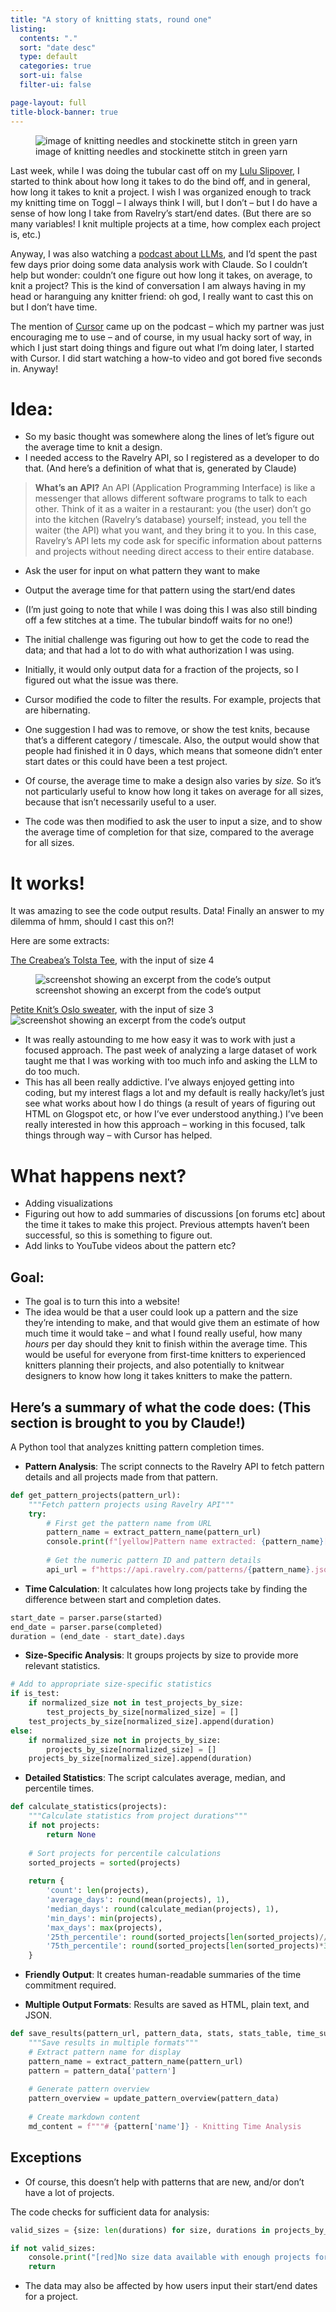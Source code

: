 ```yaml
---
title: "A story of knitting stats, round one"
listing:
  contents: "."
  sort: "date desc"
  type: default
  categories: true
  sort-ui: false
  filter-ui: false

page-layout: full
title-block-banner: true
---
```


![image of knitting needles and stockinette stitch in green yarn](images/header.jpg)

Last week, while I was doing the tubular cast off on my [Lulu Slipover](https://www.ravelry.com/patterns/library/lulu-slipover), I started to think about how long it takes to do the bind off, and in general, how long it takes to knit a project. I wish I was organized enough to track my knitting time on Toggl -- I always think I will, but I don't -- but I do have a sense of how long I take from Ravelry's start/end dates. (But there are so many variables! I knit multiple projects at a time, how complex each project is, etc.)

Anyway, I was also watching a [podcast about LLMs](https://www.youtube.com/watch?v=EWvNQjAaOHw), and I'd spent the past few days prior doing some data analysis work with Claude. So I couldn't help but wonder: couldn't one figure out how long it takes, on average, to knit a project? This is the kind of conversation I am always having in my head or haranguing any knitter friend: oh god, I really want to cast this on but I don't have time. 

The mention of [Cursor](https://www.cursor.com/) came up on the podcast -- which my partner was just encouraging me to use -- and of course, in my usual hacky sort of way, in which I just start doing things and figure out what I'm doing later, I started with Cursor. I did start watching a how-to video and got bored five seconds in. Anyway! 

# Idea:

- So my basic thought was somewhere along the lines of let's figure out the average time to knit a design. 
- I needed access to the Ravelry API, so I registered as a developer to do that. (And here's a definition of what that is, generated by Claude)

> **What's an API?** An API (Application Programming Interface) is like a messenger that allows different software programs to talk to each other. Think of it as a waiter in a restaurant: you (the user) don't go into the kitchen (Ravelry's database) yourself; instead, you tell the waiter (the API) what you want, and they bring it to you. In this case, Ravelry's API lets my code ask for specific information about patterns and projects without needing direct access to their entire database.

- Ask the user for input on what pattern they want to make
- Output the average time for that pattern using the start/end dates
- (I'm just going to note that  while I was doing this I was also still binding off a few stitches at a time. The tubular bindoff waits for no one!)

- The initial challenge was figuring out how to get the code to read the data; and that had a lot to do with what authorization I was using.
- Initially, it would only output data for a fraction of the projects, so I figured out what the issue was there.
- Cursor modified the code to filter the results. For example, projects that are hibernating.
- One suggestion I had was to remove, or show the test knits, because that's a different category / timescale. Also, the output would show that people had finished it in 0 days, which means that someone didn't enter start dates or this could have been a test project.
- Of course, the average time to make a design also varies by *size.* So it's not particularly useful to know how long it takes on average for all sizes, because that isn't necessarily useful to a user.
- The code was then modified to ask the user to input a size, and to show the average time of completion for that size, compared to the average for all sizes.

# It works!

It was amazing to see the code output results. Data! Finally an answer to my dilemma of hmm, should I cast this on?! 

Here are some extracts:

[The Creabea's Tolsta Tee](https://www.ravelry.com/patterns/library/tolsta-tee), with the input of size 4 

![screenshot showing an excerpt from the code's output](images/tolsta.png)

[Petite Knit's Oslo sweater](https://www.ravelry.com/patterns/library/oslo-sweater-2), with the input of size 3
![screenshot showing an excerpt from the code's output](images/oslo.png)

- It was really astounding to me how easy it was to work with just a focused approach. The past week of analyzing a large dataset of work taught me that I was working with too much info and asking the LLM to do too much.
- This has all been really addictive. I've always enjoyed getting into coding, but my interest flags a lot and my default is really hacky/let's just see what works about how I do things (a result of years of figuring out HTML on Glogspot etc, or how I've ever understood anything.) I've been really interested in how this approach -- working in this focused, talk things through way -- with Cursor has helped.

# What happens next?
- Adding visualizations
- Figuring out how to add summaries of discussions [on forums etc] about the time it takes to make this project. Previous attempts haven't been successful, so this is something to figure out. 
- Add links to YouTube videos about the pattern etc? 

## Goal:
- The goal is to turn this into a website!
- The idea would be that a user could look up a pattern and the size they're intending to make, and that would give them an estimate of how much time it would take -- and what I found really useful, how many *hours* per day should they knit to finish within the average time. This would be useful for everyone from first-time knitters to experienced knitters planning their projects, and also potentially to knitwear designers to know how long it takes knitters to make the pattern.


## Here's a summary of what the code does: (This section is brought to you by Claude!)

A Python tool that analyzes knitting pattern completion times. 

- **Pattern Analysis**: The script connects to the Ravelry API to fetch pattern details and all projects made from that pattern.

```python
def get_pattern_projects(pattern_url):
    """Fetch pattern projects using Ravelry API"""
    try:
        # First get the pattern name from URL
        pattern_name = extract_pattern_name(pattern_url)
        console.print(f"[yellow]Pattern name extracted: {pattern_name}[/yellow]")
        
        # Get the numeric pattern ID and pattern details
        api_url = f"https://api.ravelry.com/patterns/{pattern_name}.json"
```

- **Time Calculation**: It calculates how long projects take by finding the difference between start and completion dates.

```python
start_date = parser.parse(started)
end_date = parser.parse(completed)
duration = (end_date - start_date).days
```

- **Size-Specific Analysis**: It groups projects by size to provide more relevant statistics.

```python
# Add to appropriate size-specific statistics
if is_test:
    if normalized_size not in test_projects_by_size:
        test_projects_by_size[normalized_size] = []
    test_projects_by_size[normalized_size].append(duration)
else:
    if normalized_size not in projects_by_size:
        projects_by_size[normalized_size] = []
    projects_by_size[normalized_size].append(duration)
```

- **Detailed Statistics**: The script calculates average, median, and percentile times.

```python
def calculate_statistics(projects):
    """Calculate statistics from project durations"""
    if not projects:
        return None
    
    # Sort projects for percentile calculations
    sorted_projects = sorted(projects)
    
    return {
        'count': len(projects),
        'average_days': round(mean(projects), 1),
        'median_days': round(calculate_median(projects), 1),
        'min_days': min(projects),
        'max_days': max(projects),
        '25th_percentile': round(sorted_projects[len(sorted_projects)//4], 1),
        '75th_percentile': round(sorted_projects[len(sorted_projects)*3//4], 1)
    }
```

- **Friendly Output**: It creates human-readable summaries of the time commitment required.

- **Multiple Output Formats**: Results are saved as HTML, plain text, and JSON.

```python
def save_results(pattern_url, pattern_data, stats, stats_table, time_summary, results_dir, base_filename):
    """Save results in multiple formats"""
    # Extract pattern name for display
    pattern_name = extract_pattern_name(pattern_url)
    pattern = pattern_data['pattern']
    
    # Generate pattern overview
    pattern_overview = update_pattern_overview(pattern_data)
    
    # Create markdown content
    md_content = f"""# {pattern['name']} - Knitting Time Analysis
```

## Exceptions
- Of course, this doesn't help with patterns that are new, and/or don't have a lot of projects.

The code checks for sufficient data for analysis:

```python
valid_sizes = {size: len(durations) for size, durations in projects_by_size.items() if len(durations) >= 5}

if not valid_sizes:
    console.print("[red]No size data available with enough projects for analysis.[/red]")
    return
```
- The data may also be affected by how users input their start/end dates for a project.


